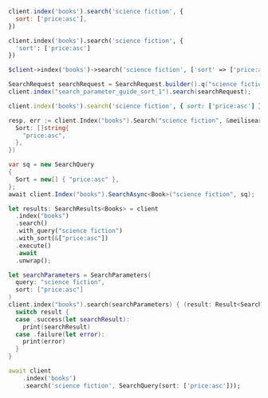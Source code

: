 <CodeGroup>

```javascript JS
client.index('books').search('science fiction', {
  sort: ['price:asc'],
})
```

```python Python
client.index('books').search('science fiction', {
  'sort': ['price:asc']
})
```

```php PHP
$client->index('books')->search('science fiction', ['sort' => ['price:asc']]);
```

```java Java
SearchRequest searchRequest = SearchRequest.builder().q("science fiction").sort(new String[] {"price:asc"}).build();
client.index("search_parameter_guide_sort_1").search(searchRequest);
```

```ruby Ruby
client.index('books').search('science fiction', { sort: ['price:asc'] })
```

```go Go
resp, err := client.Index("books").Search("science fiction", &meilisearch.SearchRequest{
  Sort: []string{
    "price:asc",
  },
})
```

```csharp C#
var sq = new SearchQuery
{
  Sort = new[] { "price:asc" },
};
await client.Index("books").SearchAsync<Book>("science fiction", sq);
```

```rust Rust
let results: SearchResults<Books> = client
  .index("books")
  .search()
  .with_query("science fiction")
  .with_sort(&["price:asc"])
  .execute()
  .await
  .unwrap();
```

```swift Swift
let searchParameters = SearchParameters(
  query: "science fiction",
  sort: ["price:asc"]
)
client.index("books").search(searchParameters) { (result: Result<Searchable<Book>, Swift.Error>) in
  switch result {
  case .success(let searchResult):
    print(searchResult)
  case .failure(let error):
    print(error)
  }
}
```

```dart Dart
await client
    .index('books')
    .search('science fiction', SearchQuery(sort: ['price:asc']));
```
</CodeGroup>